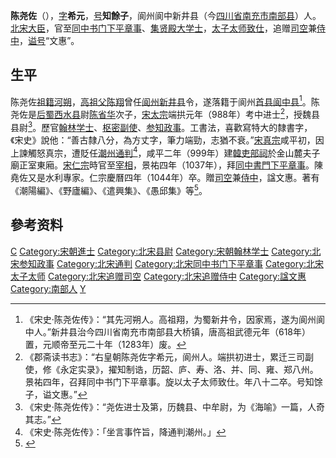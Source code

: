 '''陈尧佐'''（{{bd|963年||1044年|catIdx=C陳}}），[[表字|字]]'''希元'''，[[号|号]]'''知餘子'''，阆州阆中新井县（今[[四川省|四川省]][[南充市|南充市]][[南部县|南部县]]）人。[[北宋|北宋]][[大臣|大臣]]，官至[[同中书门下平章事|同中书门下平章事]]、[[集贤殿大学士|集贤殿大学士]]，[[太子太师|太子太师]][[致仕|致仕]]，追赠[[司空|司空]]兼[[侍中|侍中]]，[[谥号|谥号]]“文惠”。

== 生平 ==
陈尧佐[[祖籍|祖籍]][[河朔|河朔]]，[[高祖父|高祖父]][[陈翔|陈翔]]曾任[[阆州|阆州]][[新井县|新井县]]令，遂落籍于阆州[[首县|首县]][[阆中县|阆中县]]<ref>《宋史·陈尧佐传》：“其先河朔人。高祖翔，为蜀新井令，因家焉，遂为阆州阆中人。”新井县治今四川省南充市南部县大桥镇，唐高祖武德元年（618年）置，元顺帝至元二十年（1283年）废。</ref>。陈尧佐是[[后蜀|后蜀]][[西水县|西水县]]尉[[陈省华|陈省华]]次子，[[宋太宗|宋太宗]]端拱元年（988年）考中进士<ref>《郡斋读书志》：“右皇朝陈尧佐字希元，阆州人。端拱初进士，累迁三司副使，修《永定实录》，擢知制诰，历韶、庐、寿、洛、并、同、雍、郑八州。景祐四年，召拜同中书门下平章事。旋以太子太师致仕。年八十二卒。号知馀子，谥文惠。”</ref>，授魏县县尉<ref>《宋史·陈尧佐传》：“尧佐进士及第，历魏县、中牟尉，为《海喻》一篇，人奇其志。”</ref>。歷官[[翰林|翰林]][[学士|学士]]、[[枢密副使|枢密副使]]、[[参知政事|参知政事]]。工書法，喜歡寫特大的隸書字，《宋史》說他：“善古隸八分，為方丈字，筆力端勁，志猶不衰。”[[宋真宗|宋真宗]]咸平初，因上諫觸怒真宗，遭貶任[[潮州_(古代)|潮州]][[通判|通判]]<ref>《宋史·陈尧佐传》：「坐言事忤旨，降通判潮州。」</ref>，咸平二年（999年）建[[韓吏部祠|韓吏部祠]]於金山麓夫子廟正室東廂。[[宋仁宗|宋仁宗]]時官至[[宰相|宰相]]，景祐四年（1037年），拜[[同中書門下平章事|同中書門下平章事]]。陳堯佐又是水利專家。仁宗慶曆四年（1044年）卒。贈[[司空|司空]]兼[[侍中|侍中]]，諡文惠。著有《潮陽編》、《野廬編》、《遣興集》、《愚邱集》等<ref>{{Cite web |url=http://so.gushiwen.org/author_2051.aspx |title=陈尧佐简介_古诗文网 |accessdate=2017-03-31 |archive-date=2017-03-31 |archive-url=https://web.archive.org/web/20170331214122/http://so.gushiwen.org/author_2051.aspx |dead-url=no }}</ref>。

==參考资料==
{{reflist}}

[[Category:宋朝宰相|C]]
[[Category:宋朝進士|Category:宋朝進士]]
[[Category:北宋县尉|Category:北宋县尉]]
[[Category:宋朝翰林学士|Category:宋朝翰林学士]]
[[Category:北宋参知政事|Category:北宋参知政事]]
[[Category:北宋通判|Category:北宋通判]]
[[Category:北宋同中书门下平章事|Category:北宋同中书门下平章事]]
[[Category:北宋太子太师|Category:北宋太子太师]]
[[Category:北宋追赠司空|Category:北宋追赠司空]]
[[Category:北宋追赠侍中|Category:北宋追赠侍中]]
[[Category:諡文惠|Category:諡文惠]]
[[Category:南部人|Category:南部人]]
[[Category:陳姓|Y]]